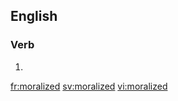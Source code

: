 ==English==

===Verb===
{{head|en}}

# {{en-past of|moralize}}

[[fr:moralized]]
[[sv:moralized]]
[[vi:moralized]]